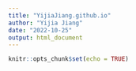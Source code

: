 ```yaml
---
title: "YijiaJiang.github.io"
author: "Yijia Jiang"
date: "2022-10-25"
output: html_document
---
```


```r
knitr::opts_chunk$set(echo = TRUE)
```

```r

```

